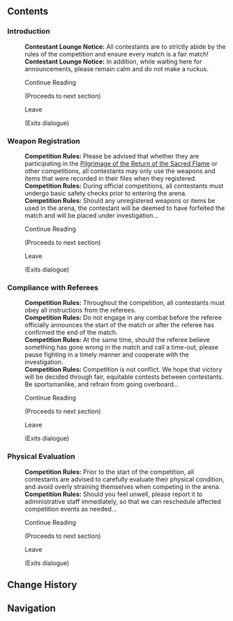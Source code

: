 {{Location Infobox
|image        = <gallery>
Sign Contestant Lounge Noticeboard.png|In-game
Sign Contestant Lounge Noticeboard Location.png|Map
</gallery>
|type         = Point of Interest
|type2        = Bulletin Board
|map_level    = Stadium of the Sacred Flame: Warrior's Rest Area
|poi          = Stadium of the Sacred Flame: Warrior's Rest Area
|subarea      = Stadium of the Sacred Flame
|area         = Basin of Unnumbered Flames
|subregion    = 
|region       = Natlan
}}
{{Location Intro|The '''Contestant Lounge Noticeboard'''|description=It is located across from [[Karpa]] in the contestants' lounge. <p>The messages randomly cycle through every time "Continue Reading" is selected.</p>}}

==Contents==
{{Dialogue Start}}
===Introduction===
:'''Contestant Lounge Notice:''' All contestants are to strictly abide by the rules of the competition and ensure every match is a fair match!
:'''Contestant Lounge Notice:''' In addition, while waiting here for announcements, please remain calm and do not make a ruckus.
:{{DIcon}} Continue Reading
:;(Proceeds to next section)
:{{DIcon}} Leave
:;(Exits dialogue)

===Weapon Registration===
:'''Competition Rules:''' Please be advised that whether they are participating in the [[Pilgrimage of the Return of the Sacred Flame]] or other competitions, all contestants may only use the weapons and items that were recorded in their files when they registered.
:'''Competition Rules:''' During official competitions, all contestants must undergo basic safety checks prior to entering the arena.
:'''Competition Rules:''' Should any unregistered weapons or items be used in the arena, the contestant will be deemed to have forfeited the match and will be placed under investigation...
:{{DIcon}} Continue Reading
:;(Proceeds to next section)
:{{DIcon}} Leave
:;(Exits dialogue)

===Compliance with Referees===
:'''Competition Rules:''' Throughout the competition, all contestants must obey all instructions from the referees.
:'''Competition Rules:''' Do not engage in any combat before the referee officially announces the start of the match or after the referee has confirmed the end of the match.
:'''Competition Rules:''' At the same time, should the referee believe something has gone wrong in the match and call a time-out, please pause fighting in a timely manner and cooperate with the investigation.
:'''Competition Rules:''' Competition is not conflict. We hope that victory will be decided through fair, equitable contests between contestants. Be sportsmanlike, and refrain from going overboard...
:{{DIcon}} Continue Reading
:;(Proceeds to next section)
:{{DIcon}} Leave
:;(Exits dialogue)

===Physical Evaluation===
:'''Competition Rules:''' Prior to the start of the competition, all contestants are advised to carefully evaluate their physical condition, and avoid overly straining themselves when competing in the arena.
:'''Competition Rules:''' Should you feel unwell, please report it to administrative staff immediately, so that we can reschedule affected competition events as needed...
:{{DIcon}} Continue Reading
:;(Proceeds to next section)
:{{DIcon}} Leave
:;(Exits dialogue)

{{Dialogue End}}

==Change History==
{{Change History|5.0}}

==Navigation==
{{PoI Navbox|Natlan}}